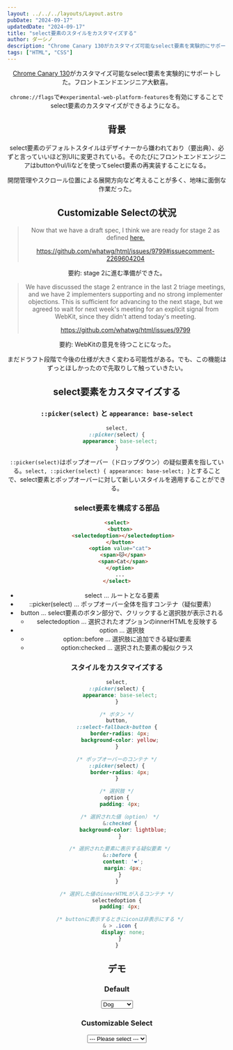 ```yaml
---
layout: ../../../layouts/Layout.astro
pubDate: "2024-09-17"
updatedDate: "2024-09-17"
title: "select要素のスタイルをカスタマイズする"
author: ダーシノ
description: "Chrome Canary 130がカスタマイズ可能なselect要素を実験的にサポートした。フロントエンドエンジニア大歓喜。chrome://flagsで#experimental-web-platform-featuresを有効にすることでselect要素のカスタマイズができるようになる。"
tags: ["HTML", "CSS"]
---
```



<Header {...frontmatter} />

[Chrome Canary 130](https://developer.chrome.com/blog/rfc-customizable-select)がカスタマイズ可能なselect要素を実験的にサポートした。フロントエンドエンジニア大歓喜。

`chrome://flags`で`#experimental-web-platform-features`を有効にすることでselect要素のカスタマイズができるようになる。


## 背景

select要素のデフォルトスタイルはデザイナーから嫌われており（要出典）、必ずと言っていいほど別UIに変更されている。そのたびにフロントエンドエンジニアはbuttonやul/liなどを使ってselect要素の再実装することになる。

開閉管理やスクロール位置による展開方向など考えることが多く、地味に面倒な作業だった。


## Customizable Selectの状況

> Now that we have a draft spec, I think we are ready for stage 2 as defined [here.](https://whatwg.org/stages)
> 
> https://github.com/whatwg/html/issues/9799#issuecomment-2269604204

要約: stage 2に進む準備ができた。


> We have discussed the stage 2 entrance in the last 2 triage meetings, and we have 2 implementers supporting and no strong implementer objections. This is sufficient for advancing to the next stage, but we agreed to wait for next week's meeting for an explicit signal from WebKit, since they didn't attend today's meeting.
> 
> https://github.com/whatwg/html/issues/9799

要約: WebKitの意見を待つことになった。


まだドラフト段階で今後の仕様が大きく変わる可能性がある。でも、この機能はずっとほしかったので先取りして触っていきたい。


## select要素をカスタマイズする

### `::picker(select)` と `appearance: base-select`

```css
select,
::picker(select) {
  appearance: base-select;
}
```

`::picker(select)`はポップオーバー（ドロップダウン）の疑似要素を指している。`select, ::picker(select) { appearance: base-select; }`とすることで、select要素とポップオーバーに対して新しいスタイルを適用することができる。

### select要素を構成する部品

```html
<select>
  <button>
    <selectedoption></selectedoption>
  </button>
  <option value="cat">
    <span>🐱</span>
    <span>Cat</span>
  </option>
  ...
</select>
```

- select … ルートとなる要素
- ::picker(select) … ポップオーバー全体を指すコンテナ（疑似要素）
- button … select要素のボタン部分で、クリックすると選択肢が表示される
  - selectedoption … 選択されたオプションのinnerHTMLを反映する
- option … 選択肢
  - option::before … 選択肢に追加できる疑似要素
  - option:checked … 選択された要素の擬似クラス

### スタイルをカスタマイズする

```css
select,
::picker(select) {
  appearance: base-select;
}

/* ボタン */
button,
::select-fallback-button {
  border-radius: 4px;
  background-color: yellow;
}

/* ポップオーバーのコンテナ */
::picker(select) {
  border-radius: 4px;
}

/* 選択肢 */
option {
  padding: 4px;

  /* 選択された値（option） */
  &:checked {
    background-color: lightblue;
  }

  /* 選択された要素に表示する疑似要素 */
  &::before {
    content: '❤️';
    margin: 4px;
  }
}

/* 選択した値のinnerHTMLが入るコンテナ */
selectedoption {
  padding: 4px;

  /* buttonに表示するときにiconは非表示にする */
  & > .icon {
    display: none;
  }
}
```


## デモ

<section id="demo-default">
  <h3>Default</h3>
  <select>
    <option value="dog">Dog</option>
    <option value="cat">Cat</option>
    <option value="hamster">Hamster</option>
    <option value="parrot">Parrot</option>
  </select>
</section>

<section id="demo">
  <h3>Customizable Select</h3>
  <select>
    <button>
      <selectedoption></selectedoption>
    </button>
    <option>--- Please select ---</option>
    <option value="dog">
      <span class="icon">🐶</span>
      <span>Dog</span>
    </option>
    <option value="cat">
      <span class="icon">🐱</span>
      <span>Cat</span>
    </option>
    <option value="hamster">
      <span class="icon">🐹</span>
      <span>Hamster</span>
    </option>
    <option value="parrot">
      <span class="icon">🦜</span>
      <span>Parrot</span>
    </option>
  </select>
</section>

<style>{`
#demo {
  select,
  ::picker(select) {
    appearance: base-select;
  }

  /* ボタン */
  button,
  ::select-fallback-button {
    border-radius: 4px;
    background-color: yellow;
  }

  /* ポップオーバーのコンテナ */
  ::picker(select) {
    border-radius: 4px;
  }

  /* 選択肢 */
  option {
    padding: 4px;

    /* 選択された値（option） */
    &:checked {
      background-color: lightblue;
    }

    /* 選択された要素に表示する疑似要素 */
    &::before {
      content: '❤️';
      margin: 4px;
    }
  }

  /* 選択した値のinnerHTMLが入るコンテナ */
  selectedoption {
    padding: 4px;

    /* buttonに表示するときにiconは非表示にする */
    & > .icon {
      display: none;
    }
  }
}
`}</style>
